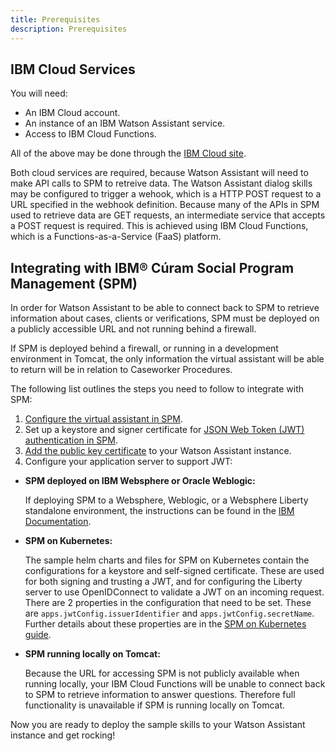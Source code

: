 ```yaml
---
title: Prerequisites
description: Prerequisites
---
```


## IBM Cloud Services

You will need:

+ An IBM Cloud account.
+ An instance of an IBM Watson Assistant service.
+ Access to IBM Cloud Functions. 

All of the above may be done through the [IBM Cloud site](https://cloud.ibm.com/).

Both cloud services are required, because Watson Assistant will need to make API calls to SPM to retreive data. The Watson Assistant dialog skills may be configured to trigger a wehook, which is a HTTP POST request to a URL specified in the webhook definition. 
Because many of the APIs in SPM used to retrieve data are GET requests, an intermediate service that accepts a POST request is required. This is achieved using IBM Cloud Functions, which is a Functions-as-a-Service (FaaS) platform. 

## Integrating with IBM® Cúram Social Program Management (SPM)

<InlineNotification>

In order for Watson Assistant to be able to connect back to SPM to retrieve information about cases, clients or verifications, SPM must be deployed on a publicly accessible URL and not running behind a firewall.

If SPM is deployed behind a firewall, or running in a development environment in Tomcat, the only information the virtual assistant will be able to return will be in relation to Caseworker Procedures.

</InlineNotification>

The following list outlines the steps you need to follow to integrate with SPM:

1. [Configure the virtual assistant in SPM](https://www.ibm.com/docs/en/spm/8.0.0?topic=assistant-configuring-watson-settings).
2. Set up a keystore and signer certificate for [JSON Web Token (JWT) authentication in SPM](https://www.ibm.com/docs/en/spm/8.0.0?topic=assistant-generating-jwt-keystore-certificates).
3.  [Add the public key certificate](https://www.ibm.com/docs/en/spm/8.0.0?topic=certificates-adding-public-key-watson-assistant) to your Watson Assistant instance.
4. Configure your application server to support JWT:

+ **SPM deployed on IBM Websphere or Oracle Weblogic:**

  If deploying SPM to a Websphere, Weblogic, or a Websphere Liberty standalone environment, the instructions can be found in the [IBM Documentation](https://www.ibm.com/docs/en/spm/8.0.0?topic=assistant-configuring-application-servers-json-web-tokens).
  
+ **SPM on Kubernetes:**

  The sample helm charts and files for SPM on Kubernetes contain the configurations for a keystore and self-signed certificate.
  These are used for both signing and trusting a JWT, and for configuring the Liberty server to use OpenIDConnect to validate a JWT on an incoming request.
  There are 2 properties in the configuration that need to be set. These are `apps.jwtConfig.issuerIdentifier` and `apps.jwtConfig.secretName`.
  Further details about these properties are in the [SPM on Kubernetes guide](https://pages.github.ibm.com/wh-curamspm-devops/spm-kubernetes/deployment/config-reference/).
  
+ **SPM running locally on Tomcat:**

  Because the URL for accessing SPM is not publicly available when running locally, your IBM Cloud Functions will be unable to connect back to SPM to retrieve information to answer questions.
  Therefore full functionality is unavailable if SPM is running locally on Tomcat.

Now you are ready to deploy the sample skills to your Watson Assistant instance and get rocking!


